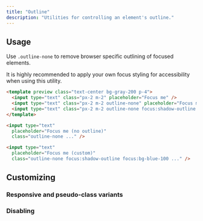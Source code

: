 ```yaml
---
title: "Outline"
description: "Utilities for controlling an element's outline."
---
```





## Usage

Use `.outline-none` to remove browser specific outlining of focused elements.

It is highly recommended to apply your own focus styling for accessibility when using this utility.

```html
<template preview class="text-center bg-gray-200 p-4">
  <input type="text" class="px-2 m-2" placeholder="Focus me" />
  <input type="text" class="px-2 m-2 outline-none" placeholder="Focus me (no outline)" />
  <input type="text" class="px-2 m-2 outline-none focus:shadow-outline focus:bg-blue-100" placeholder="Focus me (custom)" />
</template>

<input type="text"
  placeholder="Focus me (no outline)"
  class="outline-none ..." />

<input type="text"
  placeholder="Focus me (custom)"
  class="outline-none focus:shadow-outline focus:bg-blue-100 ..." />
```

## Customizing

### Responsive and pseudo-class variants

<Variants plugin="outline" />

### Disabling

<Disabling plugin="outline" />
